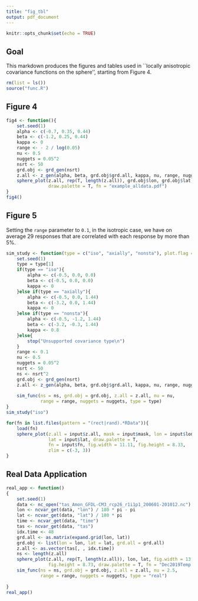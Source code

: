 ```yaml
---
title: "fig_tbl"
output: pdf_document
---
```


```r
knitr::opts_chunk$set(echo = TRUE)
```

## Goal

This markdown produces the figures and tables used in ``locally anisotropic covariance functions on the sphere'', starting from Figure 4.

```r
rm(list = ls())
source("func.R")
```

## Figure 4

```r
fig4 <- function(){
    set.seed(1)
    alpha <- c(-0.7, 0.35, 0.44)  
    beta <- c(-1.2, 0.25, 0.44)  
    kappa <- 0
    range <- - 2 / log(0.05)
    nu <- 0.5
    nuggets = 0.05^2
    nsrt <- 50
    grd.obj <- grd_gen(nsrt)
    z.all <- z_gen(alpha, beta, grd.obj$grd.all, kappa, nu, range, nuggets)
    sphere_plot(z.all, rep(T, length(z.all)), grd.obj$lon, grd.obj$lat,
                draw.palette = T, fn = "example_alldata.pdf")
}
fig4()
```

## Figure 5

Setting the `range` parameter to `0.1`, in the isotropic case, we have on average $29$ responses that are correlated with each response by more than $5\%$.
```r
sim_study <- function(type = c("iso", "axially", "nonsta"), plot.flag = F){
    set.seed(1)
    type = type[1]
    if(type == "iso"){
        alpha <- c(-0.5, 0.0, 0.0)  
        beta <- c(-0.5, 0.0, 0.0)  
        kappa <- 0
    }else if(type == "axially"){
        alpha <- c(-0.5, 0.0, 1.44)  
        beta <- c(-3.2, 0.0, 1.44)  
        kappa <- 0
    }else if(type == "nonsta"){
        alpha <- c(-0.5, -1.2, 1.44)  
        beta <- c(-3.2, -0.3, 1.44)  
        kappa <- 0.8
    }else{
        stop("Unsupported covariance type\n")
    }
    range <- 0.1
    nu <- 0.5
    nuggets = 0.05^2
    nsrt <- 50
    ns <- nsrt^2
    grd.obj <- grd_gen(nsrt)
    z.all <- z_gen(alpha, beta, grd.obj$grd.all, kappa, nu, range, nuggets)
    
    sim_func(ns = ns, grd.obj = grd.obj, z.all = z.all, nu = nu, 
             range = range, nuggets = nuggets, type = type)
}
sim_study("iso")
```

```r
for(fn in list.files(pattern = "(rect|rand).*RData")){
    load(fn)
    sphere_plot(z.all = input$z.all, mask = input$mask, lon = input$lon, 
                lat = input$lat, draw.palette = T, 
                fn = input$fn, fig.width = 11.11, fig.height = 8.33, 
                zlim = c(-3, 3))
}
```

## Real Data Application

```r
real_app <- function()
{
    set.seed(1)
    data <- nc_open("tas_Amon_GFDL-CM3_rcp26_r1i1p1_200601-201012.nc")
    lon <- ncvar_get(data, "lon") / 180 * pi - pi
    lat <- ncvar_get(data, "lat") / 180 * pi
    time <- ncvar_get(data, "time")
    tas <- ncvar_get(data, "tas")
    idx.time <- 48
    grd.all <- as.matrix(expand.grid(lon, lat))
    grd.obj <- list(lon = lon, lat = lat, grd.all = grd.all)
    z.all <- as.vector(tas[, , idx.time])
    ns <- length(z.all)
    sphere_plot(z.all, rep(T, length(z.all)), lon, lat, fig.width = 13.44, 
                fig.height = 8.73, draw.palette = T, fn = "Dec2019Temp.pdf")
    sim_func(ns = ns, grd.obj = grd.obj, z.all = z.all, nu = 2.5, 
             range = range, nuggets = nuggets, type = "real")
    
}
real_app()
```



